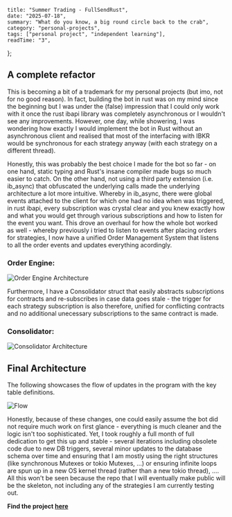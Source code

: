     title: "Summer Trading - FullSendRust",
    date: "2025-07-18",
    summary: "What do you know, a big round circle back to the crab",
    category: "personal-projects",
    tags: ["personal project", "independent learning"],
    readTime: "3",
};

## A complete refactor

This is becoming a bit of a trademark for my personal projects (but imo, not for no good reason). In fact, building the bot in rust was on my mind since the beginning but I was under the (false) impression that I could only work with it once the rust ibapi library was completely asynchronous or I wouldn't see any improvements. However, one day, while showering, I was wondering how exactly I would implement the bot in Rust without an asynchronous client and realised that most of the interfacing with IBKR would be synchronous for each strategy anyway (with each strategy on a different thread).

Honestly, this was probably the best choice I made for the bot so far - on one hand, static typing and Rust's insane compiler made bugs so much easier to catch. On the other hand, not using a third party extension (i.e. ib_async) that obfuscated the underlying calls made the underlying architecture a lot more intuitive. Whereby in ib_async, there were global events attached to the client for which one had no idea when was triggered, in rust ibapi, every subscription was crystal clear and you knew exactly how and what you would get through various subscriptions and how to listen for the event you want. This drove an overhaul for how the whole bot worked as well - whereby previously i tried to listen to events after placing orders for strategies, I now have a unified Order Management System that listens to all the order events and updates everything acordingly. 

### Order Engine:

![Order Engine Architecture](/journal_images/OrderEngine.jpeg)

Furthermore, I have a Consolidator struct that easily abstracts subscriptions for contracts and re-subscribes in case data goes stale - the trigger for each strategy subscription is also therefore, unified for conflicting contracts and no additional unecessary subscriptions to the same contract is made. 

### Consolidator:

![Consolidator Architecture](/journal_images/Consolidator.jpeg)

## Final Architecture

The following showcases the flow of updates in the program with the key table definitions.

![Flow](/journal_images/sync_flow.jpeg)

Honestly, because of these changes, one could easily assume the bot did not require much work on first glance - everything is much cleaner and the logic isn't too sophisticated. Yet, I took roughly a full month of full dedication to get this up and stable - several iterations including obsolete code due to new DB triggers, several minor updates to the database schema over time and ensuring that I am mostly using the right structures (like synchronous Mutexes or tokio Mutexes, ...) or ensuring infinite loops are spun up in a new OS kernel thread (rather than a new tokio thread), .... All this won't be seen because the repo that I will eventually make public will be the skeleton, not including any of the strategies I am currently testing out.


<b>Find the project [here](https://github.com/RyanTYT/rusty_trader)</b>
